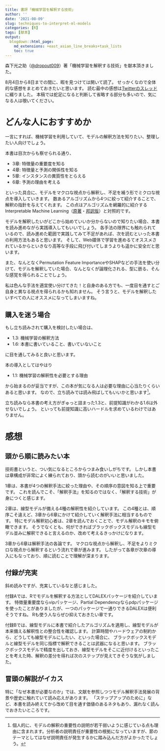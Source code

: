 ```yaml
---
title: 書評「機械学習を解釈する技術」
author: ''
date: '2021-08-09'
slug: techniques-to-interpret-ml-models
categories: [R]
tags: [献本]
output:
  blogdown::html_page:
    md_extensions: +east_asian_line_breaks+task_lists
    toc: true
---
```


森下光之助（[\@dropout009](https://twitter.com/dropout009)）著「機械学習を解釈する技術」を献本頂きました。

8月4日から8日までの間に、暇を見つけては開いて読了。
せっかくなので全体的な感想をまとめておきたいと思います。
読む最中の感想は[Twitterのスレッド](https://twitter.com/Atsushi776/status/1422868140984127489)に綴りました。
本稿では蛇足になると判断して省略する部分も多いので、気になる人は覗いてください。

# どんな人におすすめか

一言にすれば、機械学習を利用していて、モデルの解釈方法を知りたい、整理したい人向けでしょう。

本書は目次からも察せられる通り、

- 3章: 特徴量の重要度を知る
- 4章: 特徴量と予測の関係性を知る
- 5章: インスタンスの異質性をとらえる
- 6章: 予測の理由を考える

といった具合に、モデルをマクロな視点から解釈し、不足を補う形でミクロな視点を導入していきます。
数あるアルゴリズムから4つに絞って紹介することで、解釈の指針を与えてくれます。
この点はアルゴリズムを網羅的に紹介するInterpretable Machine Learning（[原著](https://christophm.github.io/interpretable-ml-book/)・[邦訳版](https://hacarus.github.io/interpretable-ml-book-ja/)）と対照的です。

モデルを解釈したいがどこから始めていいか分からないので知りたい場合、本書を読み進めながら実践導入してもいいでしょう。
各手法の限界にも触れられているので、読み進めた範囲で実践してみて不足があれば、次を読むといった本書の利用方法もあると思います。
そして、Web媒体で学習を進めるてオススメされているからといきなり高等な手段に飛び付いてしまうよりも遥かに安全だと思います。

また、なんとなくPermutation Feature ImportanceやSHAPなどの手法を使い分けて、モデルを解釈していた場合、なんとなくが論理化される、型に嵌る、そんな感覚を得られることでしょう。

私は色んな手法を適宜使い分けてきた！と自身のある方でも、一度目を通すとご自身と異なる視点を得られるかも知れません。
そう言うと、モデルを解釈したいすべての人にオススメになってしまいますね。

## 購入を迷う場合

もし立ち読みされて購入を検討したい場合は、

- 1.3: 機械学習の解釈方法
- 1.6: 本書に書いていること、書いていないこと

に目を通してみると良いと思います。

本の導入としてはやはり

- 1.1: 機械学習の解釈性を必要とする理由

から始まるのが妥当ですが、この本が気になる人は必要な理由に心当たりくらいあると思います。
なので、立ち読みでは読み飛ばしてもいいかと思います^[個人的に、モデルの解釈の重要性の説明が若干弱いように感じている点も理由に含まれます。分析者の説明責任が重要性の根拠になっていますが、節のテーマとしてはなぜ説明責任が発生するかに踏み込んだ方がよかったでしょう。]。

立ち読みなら本書の考え方がぎゅっと詰まった1.3と、前提知識がわかる1.6は外せないでしょう。
といっても前提知識に高いハードルを求めているわけではありません。

# 感想

## 頭から順に読みたい本

技術書というと、つい気になるところからつまみ食いしがちです。
しかし本書は章構成が非常によく練られており、頭から読むのがいいと思いました。

1章は、本書が4つの解釈手法に絞った理由や、その順序の意図を知る上で重要です。
これを読んでこそ、「解釈手法」を知るのではなく、「解釈する技術」が身につくと感じます。

2章は、線型モデルが備える4種の解釈性を紹介しています。
この4種とは、順序こそ違えど、3章から6章にかけて紹介していく解釈手法に相当するものです。
特にモデル解釈初心者は、2章を読んでおくことで、モデル解釈のキモを俯瞰できます。
そうでなくとも、何ができればブラックボックスモデルも線型モデル並みに解釈できると言えるのか、改めて考えるきっかけになります。

3章から6章は解釈手法の各論です。
マクロな視点から解釈し、不足をよりミクロな視点から解釈するという流れで章が進みます。
したがって各章が次章の導入にもなっており、順に読むことで理解が深まります。


## 付録が充実

斜め読みですが、充実しているなと感じました。

付録Aでは、Rでモデルを解釈する方法としてDALEXパッケージを紹介しています。
特徴量重要度ならvipパッケージ、Partial Dependencyならpdpパッケージを使ったことがありましたが、一つのパッケージで一通りできるDALEXは便利そうですね。
Rも使う人ならぜひ抑えておきたい章です。

付録Bでは、線型モデルに本書で紹介したアルゴリズムを適用し、線型モデルが本来備える解釈性との整合性を確認します。
計算時間やハードウェアの制約から、どうしても線型モデルにしたい、といった場合に、
ブラックボックスモデルと線型モデルを同じ指標で解釈できることは武器になると思います。
ブラックボックスモデルで精度を出しておき、線型モデルをそこに近付けるといったことを考えた時、解釈の差分を得れば次のステップが見えてきそうな気がしました。

## 冒頭の解説がイカス

特に「なぜ本書が必要なのか」では、文献を参照しつつモデル解釈手法発展の背景や歴史に触れていて読み応えがあります。
「ステップアップのために」など、本書を読み終えてから改めて目を通す価値のあるネタもあり、漏れなく読んでおきたいところです。


